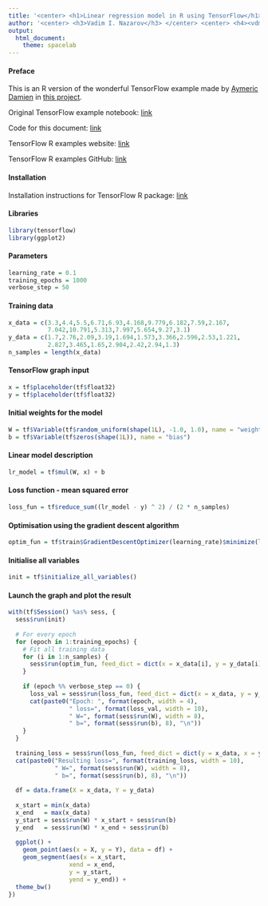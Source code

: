 ```yaml
---
title: '<center> <h1>Linear regression model in R using TensorFlow</h1></center>'
author: '<center> <h3>Vadim I. Nazarov</h3> </center> <center> <h4><vdm.nazarov@gmail.com></h4> </center>'
output: 
  html_document: 
    theme: spacelab
---
```


#### Preface
This is an R version of the wonderful TensorFlow example made by [Aymeric Damien](https://github.com/aymericdamien) in [this project](https://github.com/aymericdamien/TensorFlow-Examples/).

Original TensorFlow example notebook: [link](https://github.com/aymericdamien/TensorFlow-Examples/blob/master/notebooks/2_BasicModels/linear_regression.ipynb)

Code for this document: [link](https://github.com/vadimnazarov/tensorflow-r-examples/src/2_BasicModels/linear_regression.Rmd)

TensorFlow R examples website: [link](https://vadimnazarov.github.io/tensorflow-r-examples/)

TensorFlow R examples GitHub: [link](https://github.com/vadimnazarov/tensorflow-r-examples/)

#### Installation
Installation instructions for TensorFlow R package: [link](https://rstudio.github.io/tensorflow/)

#### Libraries
```r
library(tensorflow)
library(ggplot2)
```

#### Parameters
```r
learning_rate = 0.1
training_epochs = 1000
verbose_step = 50
```

#### Training data
```r
x_data = c(3.3,4.4,5.5,6.71,6.93,4.168,9.779,6.182,7.59,2.167,
           7.042,10.791,5.313,7.997,5.654,9.27,3.1)
y_data = c(1.7,2.76,2.09,3.19,1.694,1.573,3.366,2.596,2.53,1.221,
           2.827,3.465,1.65,2.904,2.42,2.94,1.3)
n_samples = length(x_data)
```

#### TensorFlow graph input
```r
x = tf$placeholder(tf$float32)
y = tf$placeholder(tf$float32)
```

#### Initial weights for the model
```r
W = tf$Variable(tf$random_uniform(shape(1L), -1.0, 1.0), name = "weight")
b = tf$Variable(tf$zeros(shape(1L)), name = "bias")
```

#### Linear model description
```r
lr_model = tf$mul(W, x) + b
```

#### Loss function - mean squared error
```r
loss_fun = tf$reduce_sum((lr_model - y) ^ 2) / (2 * n_samples)
```

#### Optimisation using the gradient descent algorithm
```r
optim_fun = tf$train$GradientDescentOptimizer(learning_rate)$minimize(loss_fun)
```

#### Initialise all variables
```r
init = tf$initialize_all_variables()
```

#### Launch the graph and plot the result
```r
with(tf$Session() %as% sess, {
  sess$run(init)
  
  # For every epoch
  for (epoch in 1:training_epochs) {
    # Fit all training data
    for (i in 1:n_samples) {
      sess$run(optim_fun, feed_dict = dict(x = x_data[i], y = y_data[i]))
    }
    
    if (epoch %% verbose_step == 0) {
      loss_val = sess$run(loss_fun, feed_dict = dict(x = x_data, y = y_data))
      cat(paste0("Epoch: ", format(epoch, width = 4), 
                 " loss=", format(loss_val, width = 10), 
                 " W=", format(sess$run(W), width = 8), 
                 " b=", format(sess$run(b), 8), "\n"))
    }
  }
  
  training_loss = sess$run(loss_fun, feed_dict = dict(y = x_data, x = y_data))
  cat(paste0("Resulting loss=", format(training_loss, width = 10), 
             " W=", format(sess$run(W), width = 8), 
             " b=", format(sess$run(b), 8), "\n"))
  
  df = data.frame(X = x_data, Y = y_data)
  
  x_start = min(x_data)
  x_end   = max(x_data)
  y_start = sess$run(W) * x_start + sess$run(b)
  y_end   = sess$run(W) * x_end + sess$run(b)
  
  ggplot() + 
    geom_point(aes(x = X, y = Y), data = df) + 
    geom_segment(aes(x = x_start, 
                 xend = x_end,
                 y = y_start,
                 yend = y_end)) +
  theme_bw()
})
```